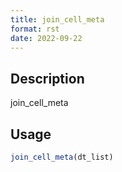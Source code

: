 ```yaml
--- 
title: join_cell_meta 
format: rst 
date: 2022-09-22 
--- 
```


## Description

join_cell_meta


## Usage

```r
join_cell_meta(dt_list)
```


